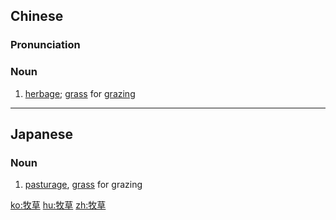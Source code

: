 ==Chinese==
{{zh-forms}}

===Pronunciation===
{{zh-pron
|m=mùcǎo,er=y
|c=muk6 cou2
|mn=bo̍k-chháu
|cat=n
}}

===Noun===
{{zh-noun}}

# [[herbage]]; [[grass]] for [[grazing]]

----

==Japanese==
{{ja-kanjitab|ぼく|そう|yomi=o}}

===Noun===
{{ja-noun|ぼくそう}}

# [[pasturage]], [[grass]] for grazing

[[ko:牧草]]
[[hu:牧草]]
[[zh:牧草]]